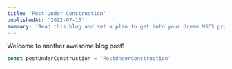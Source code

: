 ```yaml
---
title: 'Post Under Construction'
publishedAt: '2022-07-13'
summary: 'Read this blog and set a plan to get into your dream MSCS program in the USA!'
---
```


Welcome to another awesome blog post!

```javascript:postUnderConstruction.js
const postUnderConstruction = 'PostUnderConstruction'
```
